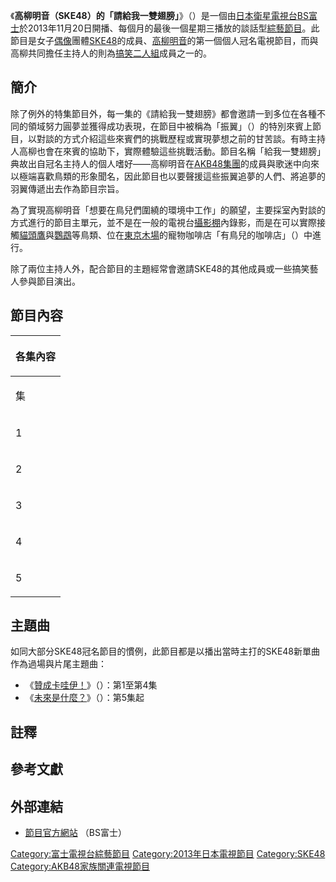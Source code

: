 {{電視節目資訊框
| 名稱 = 高柳明音（SKE48）的<br>「請給我一雙翅膀」
| 原名 = {{lang|ja|高柳明音（SKE48）の「翼をください」}}
| 圖片 = [[File:Takayanagi_Akane_no_Tsubasa_wo_kudasai_Logo.jpg|275px]]
| 類型 = [[綜藝節目|綜藝節目]]
| 主持 = [[高柳明音|高柳明音]]（SKE48）<br>{{link-ja|木下隆行|木下隆行}}（{{link-ja|TKO (搞笑團體)|TKO (お笑いコンビ)|TKO}}）
| 製作人 = 座間隆司
| 導演 = 宮野敏一<br>中山貴博
| 監製 = 
| 演出 = [[SKE48|SKE48]]
| 旁白 = [[田中亮一|田中亮一]]
| 編劇 = 森泉辰英（{{lang|ja|森泉たつひで}}）
| 國家 = {{JPN}}
| 片頭曲 =
| 片尾曲 =  《[[贊成卡哇伊！|贊成卡哇伊！]]》<br> 《[[未來是什麼？|未來是什麼？]]》
| 集数 = 
| 每集長 = 30分鐘
| 語言 = [[日語|日語]]
| 電視台 = [[BS富士|BS富士]]
| 開始 = 2013年11月20日 
| 結束 = 
| 官方網站 = http://www.bsfuji.tv/top/pub/ske48.html
}}
《'''高柳明音（SKE48）的「請給我一雙翅膀」'''》（{{lang-ja|高柳明音（SKE48）の「翼をください」}}）是一個由[[日本|日本]][[衛星電視|衛星電視台]][[BS富士|BS富士]]於2013年11月20日開播、每個月的最後一個星期三播放的談話型[[綜藝節目|綜藝節目]]。此節目是女子[[日本偶像|偶像]]團體[[SKE48|SKE48]]的成員、[[高柳明音|高柳明音]]的第一個個人冠名電視節目，而與高柳共同擔任主持人的則為[[搞笑藝人|搞笑二人組]]{{link-ja|TKO (搞笑團體)|TKO (お笑いコンビ)|TKO}}成員之一的{{link-ja|木下隆行|木下隆行}}。

==簡介==
除了例外的特集節目外，每一集的《請給我一雙翅膀》都會邀請一到多位在各種不同的領域努力圓夢並獲得成功表現，在節目中被稱為「振翼」（{{lang|ja|羽ばたき}}）的特別來賓上節目，以對談的方式介紹這些來賓們的挑戰歷程或實現夢想之前的甘苦談。有時主持人高柳也會在來賓的協助下，實際體驗這些挑戰活動。節目名稱「給我一雙翅膀」典故出自冠名主持人的個人嗜好——高柳明音在[[AKB48集團|AKB48集團]]的成員與歌迷中向來以極端喜歡鳥類的形象聞名，因此節目也以要聲援這些振翼追夢的人們、將追夢的羽翼傳遞出去作為節目宗旨{{R|NY_Special}}。

為了實現高柳明音「想要在鳥兒們圍繞的環境中工作」的願望，主要採室內對談的方式進行的節目主單元，並不是在一般的電視台[[攝影棚|攝影棚]]內錄影，而是在可以實際接觸[[貓頭鷹|貓頭鷹]]與[[鸚鵡|鸚鵡]]等鳥類、位在[[東京都|東京]][[木場|木場]]的寵物咖啡店「有鳥兒的咖啡店」（{{lang|ja|鳥のいるカフェ}}）中進行。

除了兩位主持人外，配合節目的主題經常會邀請SKE48的其他成員或一些搞笑藝人參與節目演出。

==節目內容==

{| class="wikitable mw-collapsible" style="width:100%;font-size:small;text-align:left"
|-style="text-align:center;"
! colspan="4" style="text-align:center" | 各集內容
|-
! 集 !! style="width:5em"| 播放<br>日期 !! 協助演出 !! 振翼來賓/企畫 
|-
| 1 || 2013年<br>11月20日 || 
* [[木本花音|木本花音]]（SKE48）
* [[柴田阿彌|柴田阿彌]]（SKE48）
|
* {{link-ja|大野愛地|大野愛地}}（[[金氏世界紀錄|金氏世界紀錄]]1分鐘內[[頭轉|頭轉]]次數紀錄保持人）
*{{link-ja|山本千尋|山本千尋}}（世界少年武術錦標賽冠軍）
|-
| 2 || 12月25日 || 
* 木本花音
* 柴田阿彌
* Orakio（{{link-ja|彈丸Jackie|弾丸ジャッキー}}）
|
* {{link-ja|德田耕太郎|徳田耕太郎}}（世界[[花式足球|花式足球]]冠軍）
* 明渡隆祐（攝影場地的咖啡店老闆）
|-
| 3 || 2014年<br>1月3日 || 
* [[古川愛李|古川愛李]]（SKE48）
* [[中西優香|中西優香]]（SKE48）
* {{link-ja|安田大馬戲團|安田大サーカス}}
| 新春特集「SKE48成員新年快樂現場報告」<br>（{{lang|ja|SKE48メンバーあけおめ生報告}}{{NoteTag|「あけおめ」（Akeome）是日文中「祝您新年快樂」（{{lang|ja|あけましておめでとうございます}}）的簡稱，是年輕人之間不正式的用語。}}）{{R|NY_Special}}
|-
| 4 || 2月26日 || ||
* {{link-ja|Darthreider|ダースレイダー}}（{{lang|ja|ダースレイダー}}，即席[[饒舌|饒舌]]歌手）
|-
| 5 || 3月30日 || 
* [[矢方美紀|矢方美紀]]（SKE48）
* [[石田安奈|石田安奈]]（SKE48）
| [[佐賀縣|佐賀]]特集
|}

==主題曲==
如同大部分SKE48冠名節目的慣例，此節目都是以播出當時主打的SKE48新單曲作為過場與片尾主題曲：
* 《[[贊成卡哇伊！|贊成卡哇伊！]]》（{{lang|ja|賛成カワイイ!}}）：第1至第4集
* 《[[未來是什麼？|未來是什麼？]]》（{{lang|ja|未来とは?}}）：第5集起

==註釋==
{{reflist|group="註"}}

==參考文獻==
{{reflist|2|refs=
<ref name="NY_Special">{{Cite web |url=http://www.bsfuji.tv/top/pub/ske48_sp.html |script-title=ja:高柳明音（SKE48）の「翼をください」』新春スペシャル～SKE48メンバー あけおめ生報告～ |archiveurl=https://web.archive.org/web/20140401180200/http://www.bsfuji.tv/top/pub/ske48_sp.html |archivedate=2014-04-01 |publisher=[[BS富士|BS富士]] |date= |accessdate=2014-04-02 |deadurl=yes }}</ref>
}}

==外部連結==
* [http://www.bsfuji.tv/top/pub/ske48.html 節目官方網站] {{Wayback|url=http://www.bsfuji.tv/top/pub/ske48.html |date=20140322224527 }}（BS富士）{{ja}}

{{SKE48}}

{{DEFAULTSORT:Takayanagi Akane no Tsubasa wo kudasai}}
[[Category:富士電視台綜藝節目|Category:富士電視台綜藝節目]]
[[Category:2013年日本電視節目|Category:2013年日本電視節目]]
[[Category:SKE48|Category:SKE48]]
[[Category:AKB48家族關連電視節目|Category:AKB48家族關連電視節目]]